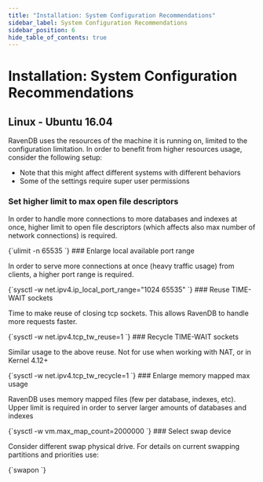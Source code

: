 ```yaml
---
title: "Installation: System Configuration Recommendations"
sidebar_label: System Configuration Recommendations
sidebar_position: 6
hide_table_of_contents: true
---
```



# Installation: System Configuration Recommendations

## Linux - Ubuntu 16.04

RavenDB uses the resources of the machine it is running on, limited to the configuration limitation. In order to benefit from higher resources usage, consider the following setup:

* Note that this might affect different systems with different behaviors
* Some of the settings require super user permissions
### Set higher limit to max open file descriptors

In order to handle more connections to more databases and indexes at once, higher limit to open file descriptors (which affects also max number of network connections) is required.

<TabItem value="bash" label="bash">
<CodeBlock language="bash">
{`ulimit -n 65535
`}
</CodeBlock>
</TabItem>
### Enlarge local available port range

In order to serve more connections at once (heavy traffic usage) from clients, a higher port range is required.

<TabItem value="bash" label="bash">
<CodeBlock language="bash">
{`sysctl -w net.ipv4.ip_local_port_range="1024 65535"
`}
</CodeBlock>
</TabItem>
### Reuse TIME-WAIT sockets

Time to make reuse of closing tcp sockets. This allows RavenDB to handle more requests faster.

<TabItem value="bash" label="bash">
<CodeBlock language="bash">
{`sysctl -w net.ipv4.tcp_tw_reuse=1
`}
</CodeBlock>
</TabItem>
### Recycle TIME-WAIT sockets

Similar usage to the above reuse. Not for use when working with NAT, or in Kernel 4.12+

<TabItem value="bash" label="bash">
<CodeBlock language="bash">
{`sysctl -w net.ipv4.tcp_tw_recycle=1
`}
</CodeBlock>
</TabItem>
### Enlarge memory mapped max usage

RavenDB uses memory mapped files (few per database, indexes, etc). Upper limit is required in order to server larger amounts of databases and indexes

<TabItem value="bash" label="bash">
<CodeBlock language="bash">
{`sysctl -w vm.max_map_count=2000000
`}
</CodeBlock>
</TabItem>
### Select swap device

Consider different swap physical drive.
For details on current swapping partitions and priorities use:

<TabItem value="bash" label="bash">
<CodeBlock language="bash">
{`swapon
`}
</CodeBlock>
</TabItem>



